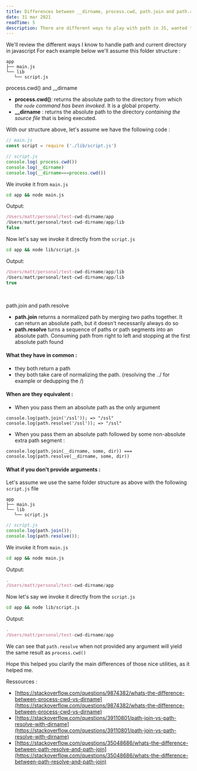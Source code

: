 ```yaml
---
title: Differences between __dirname, process.cwd, path.join and path.resolve
date: 31 mar 2021
readTime: 5
description: There are different ways to play with path in JS, wanted to make a recap / reminder for myself as I was tired of googling it every time
---
```



We'll review the different ways I know to handle path and current directory in javascript
For each example below we'll assume this folder structure :

```
app
├── main.js
└── lib
   └── script.js
```

<AnchorTitle id="process_and_dirname"> process.cwd() and __dirname </AnchorTitle>

- **process.cwd()**: returns the absolute path to the directory from which <em>the `node` command has been invoked</em>. It is a global property.
- **__dirname** : returns the absolute path to the directory <em>containing the source file</em> that is being executed.


With our structure above, let's assume we have the following code :

```javascript
// main.js
const script = require ('./lib/script.js')
```

```javascript
// script.js
console.log( process.cwd())
console.log(__dirname)
console.log(__dirname===process.cwd())
```

We invoke it from `main.js`

```bash
cd app && node main.js
```

Output:
```javascript
/Users/matt/personal/test-cwd-dirname/app
/Users/matt/personal/test-cwd-dirname/app/lib
false
```

Now let's say we invoke it directly from the `script.js`

```bash
cd app && node lib/script.js
```

Output:
```javascript
/Users/matt/personal/test-cwd-dirname/app/lib
/Users/matt/personal/test-cwd-dirname/app/lib
true
```

<p>&nbsp;</p>

<AnchorTitle id="path_join_and_path_resolve"> path.join and path.resolve </AnchorTitle>

- **path.join** returns a normalized path by merging two paths together. It can return an absolute path, but it doesn't necessarily always do so
- **path.resolve** turns a sequence of paths or path segments into an absolute path. Consuming path from right to left and stopping at the first absolute path found

#### What they have in common :

- they both return a path
- they both take care of normalizing the path.  (resolving the ../ for example or dedupping the /)

#### When are they equivalent :

- When you pass them an absolute path as the only argument

```
console.log(path.join('/ssl')); => "/ssl"
console.log(path.resolve('/ssl')); => "/ssl"
```

- When you pass them an absolute path followed by some non-absolute extra path segment :

```
console.log(path.join(__dirname, some, dir)) === console.log(path.resolve(__dirname, some, dir))
```

#### What if you don't provide arguments :

Let's assume we use the same folder structure as above with the following `script.js` file

```
app
├── main.js
└── lib
   └── script.js
```

```javascript
// script.js
console.log(path.join());
console.log(path.resolve());
```

We invoke it from `main.js`

```bash
cd app && node main.js
```

Output:
```javascript
.
/Users/matt/personal/test-cwd-dirname/app
```

Now let's say we invoke it directly from the `script.js`

```bash
cd app && node lib/script.js
```

Output:
```javascript
.
/Users/matt/personal/test-cwd-dirname/app
```

We can see that `path.resolve` when not provided any argument will yield the same result as `process.cwd()`

Hope this helped you clarify the main differences of those nice utilities, as it helped me.

Ressources :

- [https://stackoverflow.com/questions/9874382/whats-the-difference-between-process-cwd-vs-dirname](https://stackoverflow.com/questions/9874382/whats-the-difference-between-process-cwd-vs-dirname)
- [https://stackoverflow.com/questions/39110801/path-join-vs-path-resolve-with-dirname](https://stackoverflow.com/questions/39110801/path-join-vs-path-resolve-with-dirname)
- [https://stackoverflow.com/questions/35048686/whats-the-difference-between-path-resolve-and-path-join](https://stackoverflow.com/questions/35048686/whats-the-difference-between-path-resolve-and-path-join)
